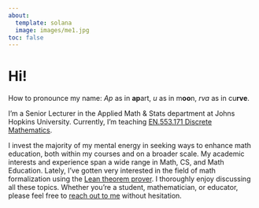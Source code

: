 ```yaml
---
about:
  template: solana
  image: images/me1.jpg
toc: false
---
```


# Hi! 


How to pronounce my name: *Ap* as in **ap**art, *u* as in m**oo**n, *rva* as in cu**rve**.

I'm a Senior Lecturer in the Applied Math & Stats department <!-- why is Math singular but Stats plural? --> at Johns Hopkins University. 
Currently, I'm teaching [EN.553.171 Discrete Mathematics](https://jhu.instructure.com/courses/48284).

I invest the majority of my mental energy in seeking ways to enhance math education, both within my courses and on a broader scale.
My academic interests and experience span a wide range in Math, CS, and Math Education. 
Lately, I've gotten very interested in the field of math formalization using the [Lean theorem prover](https://leanprover-community.github.io/). 
I thoroughly enjoy discussing all these topics. 
Whether you're a student, mathematician, or educator, please feel free to [reach out to me](mailto:apurva.nakade@jhu.edu) without hesitation.
